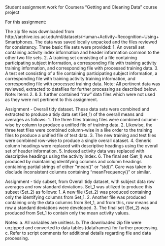 Student assignment work for Coursera "Getting and Cleaning Data" course project

For this assignment:

The zip file was downloaded from http://archive.ics.uci.edu/ml/datasets/Human+Activity+Recognition+Using+Smartphones. The data was saved locally unpacked and the files reviewed for consistency. Three basic file sets were provided:
1. An overall set containing activity index information and header information common to the other two file sets.
2. A training set consisting of a file containing participating subject information, a corresponding file with training activity training information, and corresponding file with processed training data.
3. A test set consisting of a file containing participating subject information, a corresponding file with training activity training information, and corresponding file with processed training data.
Note: All pertinent data was reviewed, extracted to datafiles for further processing as described below.
Note: Items 2. & 3. further contained "raw" data files which were not used as they were not pertinent to this assignment.

Assignment - Overall tidy dataset.
These data sets were combined and extracted to produce a tidy data set (Set_1) of the overall means and averages as follows:
1. The three files training files were combined column-wise by column to produce a unified file of training data.
2. Likewise, the three test files were combined column-wise in a like order to the training files to produce a unified file of test data.
3. The new training and test files were combined row-wise to produce a single overall dataset.
4. Generic column headings were replaced with descriptive headings using the overall set of header information.
5. Indexed activity data was replaced with descriptive headings using the activity index.
6. The final set (Set_1) was produced by maintaining identifying columns and column headings containing partial strings of either "mean()" or "std()". Care was taken to disclude inconsistent columns containing "meanFrequency()" or similar.

Assignment - tidy subset, from Overall tidy dataset, with subject data row averages and row standard deviations.
Set_1 was utilized to produce this subset (Set_2) as follows:
1. A new file (Set_2) was produced containing only the identifying columns from Set_1.
2. Another file was produced containing only the data columns from Set_1, and from this, row means and row a standard deviations were developed.
3. The final set (Set_2) was produced from Set_1 to contain only the mean activity values.

Notes:
a. All variables are unitless.
b. The downloaded zip file were unzipped and converted to data tables (dataframes) for further processing.
c. Refer to script comments for additional details regarding file and data processing.

